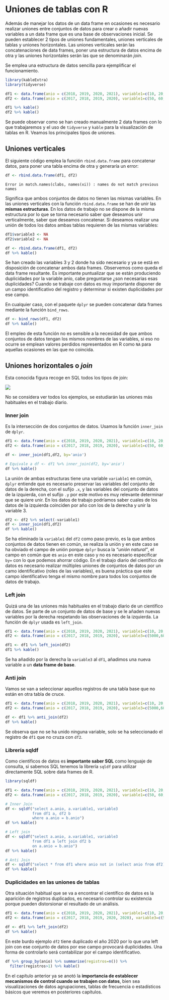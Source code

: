 # Uniones de tablas con R

Además de manejar los datos de un data frame en ocasiones es necesario realizar uniones entre conjuntos de datos para crear o añadir nuevas variables a un data frame que es una base de observaciones inicial. Se pueden establecer 2 tipos de uniones fundamentales, uniones verticales de tablas y uniones horizontales. Las uniones verticales serán las concatenaciones de data frames, poner una estructura de datos encima de otra y las uniones horizontales serán las que se denominarán _join_. 

Se emplea una estructura de datos sencilla para ejemplificar el funcionamiento. 

```{r message=FALSE, warning=FALSE}
library(kableExtra)
library(tidyverse)

df1 <- data.frame(anio = c(2018, 2019, 2020, 2021), variable1=c(10, 20, 30, 40), variable2=c(1000,2000,3000,4000))
df2 <- data.frame(anio = c(2017, 2018, 2019, 2020), variable1=c(50, 60, 70, 80), variable3=c(5000,6000,7000,8000))

df1 %>% kable()
df2 %>% kable()
```

Se puede observar como se han creado manualmente 2 data frames con lo que trabajaremos y el uso de `tidyverse` y `kable` para la visualización de tablas en R. Veamos los principales tipos de uniones. 

## Uniones verticales 

El siguiente código emplea la función `rbind.data.frame` para concatenar datos, para poner una tabla encima de otra y generaría un error:

```{r eval=FALSE}
df <- rbind.data.frame(df1, df2)
```

`Error in match.names(clabs, names(xi)) : names do not match previous names` 

Significa que ambos conjuntos de datos no tienen las mismas variables. 
En las uniones verticales con la función `rbind.data.frame` se han de unir las **mismas estructuras**. En los datos de trabajo no se dispone de la misma estructura por lo que se torna necesario saber que deseamos unir verticalmente, saber que deseamos concatenar. Si deseamos realizar una unión de todos los datos ambas tablas requieren de las mismas variables:

```{r}
df1$variable3 <- NA
df2$variable2 <- NA

df <- rbind.data.frame(df1, df2) 
df %>% kable()
```

Se han creado las variables 3 y 2 donde ha sido necesario y ya se está en disposición de concatenar ambos data frames. Observemos como queda el data frame resultante. Es importante puntualizar que se están produciendo duplicidades por la variable anio, cabe preguntarse ¿son necesarias esas duplicidades? Cuando se trabaje con datos es muy importante disponer de un campo identificativo del registro y determinar si existen duplicidades por ese campo. 

En cualquier caso, con el paquete `dplyr` se pueden concatenar data frames mediante la función `bind_rows`.

```{r}
df <- bind_rows(df1, df2)
df %>% kable()
```

El empleo de esta función no es sensible a la necesidad de que ambos conjuntos de datos tengan los mismos nombres de las variables, si eso no ocurre se emplean valores perdidos representados en R como `NA` para aquellas ocasiones en las que no coincida. 

## Uniones horizontales o _join_

Esta conocida figura recoge en SQL todos los tipos de join:

![](https://ingenieriadesoftware.es/wp-content/uploads/2018/07/sqljoin.jpeg)

No se considera ver todos los ejemplos, se estudiarán las uniones más habituales en el trabajo diario. 

### Inner join

Es la intersección de dos conjuntos de datos. Usamos la función `inner_join` de `dplyr`.

```{r}
df1 <- data.frame(anio = c(2018, 2019, 2020, 2021), variable1=c(10, 20, 30, 40), variable2=c(1000,2000,3000,4000))
df2 <- data.frame(anio = c(2017, 2018, 2019, 2020), variable1=c(50, 60, 70, 80), variable3=c(5000,6000,7000,8000))

df <- inner_join(df1,df2, by='anio')

# Equivale a df <- df1 %>% inner_join(df2, by='anio')
df %>% kable()
```

La unión de ambas estructuras tiene una variable `variable1` en común, `dplyr` entiende que es necesario preservar las variables del conjunto de datos de la derecha, con el sufijo `.x`, y las variables del conjunto de datos de la izquierda, con el sufijo `.y` por este motivo es muy relevante determinar que se quiere unir. En los datos de trabajo podríamos saber cuales de los datos de la izquierda coinciden por año con los de la derecha y unir la variable 3.

```{r}
df2 <- df2 %>% select(-variable1)
df <- inner_join(df1,df2)
df %>% kable()
```
Se ha eliminado la `variable1` del `df2` como paso previo, es la que ambos conjuntos de datos tienen en común, se realiza la unión y en este caso se ha obviado el campo de unión porque `dplyr` busca la _"unión natural"_, el campo en común que es `anio` en este caso y no es necesario especificar `by=` con lo que podemos ahorrar código. En el trabajo diario del científico de datos es necesario realizar múltiples uniones de conjuntos de datos por un camo identificativo (roles de las variables), es buena práctica que este campo identificativo tenga el mismo nombre para todos los conjuntos de datos de trabajo. 

### Left join

Quizá una de las uniones más habituales en el trabajo diario de un científico de datos. Se parte de un conjunto de datos de base y se le añaden nuevas variables por la derecha respetando las observaciones de la izquierda. La función de `dplyr` usada es `left_join`.

```{r}
df1 <- data.frame(anio = c(2018, 2019, 2020, 2021), variable1=c(10, 20, 30, 40))
df2 <- data.frame(anio = c(2017, 2018, 2019, 2020), variable3=c(5000,6000,7000,8000))

df1 <- df1 %>% left_join(df2)
df1 %>% kable()
```

Se ha añadido por la derecha la `variable3` al `df1`, añadimos una nueva variable a un **data frame de base**. 

### Anti join

Vamos se van a seleccionar aquellos registros de una tabla base que no están en otra tabla de cruce.

```{r}
df1 <- data.frame(anio = c(2018, 2019, 2020, 2021), variable1=c(10, 20, 30, 40))
df2 <- data.frame(anio = c(2017, 2018, 2019, 2020), variable3=c(5000,6000,7000,8000))

df <- df1 %>% anti_join(df2)
df %>% kable()
```
Se observa que no se ha unido ninguna variable, solo se ha seleccionado el registro de `df1` que no cruza con `df2`. 

### Librería sqldf

Como científicos de datos es **importante saber SQL** como lenguaje de consulta, si sabemos SQL tenemos la librería `sqldf` para utilizar directamente SQL sobre data frames de R. 

```{r message=FALSE, warning=FALSE}
library(sqldf)

df1 <- data.frame(anio = c(2018, 2019, 2020, 2021), variable1=c(10, 20, 30, 40), variable2=c(1000,2000,3000,4000))
df2 <- data.frame(anio = c(2017, 2018, 2019, 2020), variable1=c(50, 60, 70, 80), variable3=c(5000,6000,7000,8000))

# Inner Join
df <- sqldf("select a.anio, a.variable1, variable3 
            from df1 a, df2 b
            where a.anio = b.anio")
df %>% kable()

# Left join 
df <- sqldf("select a.anio, a.variable1, variable3 
            from df1 a left join df2 b
            on a.anio = b.anio")
df %>% kable()

# Anti Join
df <- sqldf("select * from df1 where anio not in (select anio from df2)")
df %>% kable()
```

### Duplicidades en las uniones de tablas 

Otra situación habitual que se va a encontrar el científico de datos es la aparición de registros duplicados, es necesario controlar su existencia porque pueden distorsionar el resultado de un análisis. 

```{r}
df1 <- data.frame(anio = c(2018, 2019, 2020, 2021), variable1=c(10, 20, 30, 40))
df2 <- data.frame(anio = c(2017, 2018, 2019, 2020, 2020), variable3=c(5000,6000,7000,8000, 1000))

df <- df1 %>% left_join(df2)
df %>% kable()
```

En este burdo ejemplo `df2` tiene duplicado el año 2020 por lo que una left join con ese conjunto de datos por ese campo provocará duplicidades. Una forma de controlarlo será contabilizar por el campo identificativo.

```{r}
df %>% group_by(anio) %>% summarise(registros=n()) %>% 
  filter(registros>1) %>% kable()
```

En el capítulo anterior ya se anotó la **importancia de establecer mecanismos de control cuando se trabajen con datos**, bien sea visualizaciones de datos agrupaciones, tablas de frecuencia o estadísticos básicos que veremos en posteriores capítulos. 

